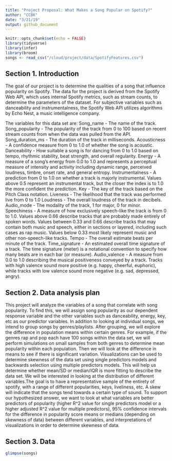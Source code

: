 ```yaml
---
title: "Project Proposal: What Makes a Song Popular on Spotify?"
author: "CCBK"
date: "3/21/19"
output: github_document
---
```

```r
knitr::opts_chunk$set(echo = FALSE)
library(tidyverse)
library(infer)
library(broom)
songs <- read_csv("/cloud/project/data/SpotifyFeatures.csv")
```


## Section 1. Introduction

The goal of our project is to determine the qualities of a song that influence popularity on Spotify. The data for the project is derived from the Spotify Web API, which uses internal Spotify metrics, such as stream counts, to determine the parameters of the dataset. For subjective variables such as danceability and instrumentalness, the Spotify Web API utilizes algorithms by Echo Nest, a music intelligence company. 
 
The variables for this data set are: 
Song_name - The name of the track.
Song_popularity - The popularity of the track from 0 to 100 based on recent stream counts from when the data was pulled from the API.
Song_duration_ms - The duration of the track in milliseconds.
Acousticness - A confidence measure from 0 to 1.0 of whether the song is acoustic.
Danceability - How suitable a song is for dancing from 0 to 1.0 based on tempo, rhythmic stability, beat strength, and overall regularity.
Energy - A measure of a song’s energy from 0.0 to 1.0 and represents a perceptual measure of intensity and activity including dynamic range, perceived loudness, timbre, onset rate, and general entropy.
Instrumentalness - A prediction from 0 to 1.0 on whether a track is majorly instrumental. Values above 0.5 represent an instrumental track, but the closer the index is to 1.0 the more confident the prediction. 
Key - The key of the track based on the Pitch Class notation.
Liveness - The likelihood that the track was performed live from 0 to 1.0
Loudness - The overall loudness of the track in decibels.
Audio_mode - The modality of the track, 1 for major, 0 for minor.
Speechiness - A measure of how exclusively speech-like the track is from 0 to 1.0. Values above 0.66 describe tracks that are probably made entirely of spoken words. Values between 0.33 and 0.66 describe tracks that may contain both music and speech, either in sections or layered, including such cases as rap music. Values below 0.33 most likely represent music and other non-speech-like tracks.
Tempo - The overall estimate beats per minute of the track.
Time_signature - An estimated overall time signature of a track. The time signature (meter) is a notational convention to specify how many beats are in each bar (or measure).
Audio_valence - A measure from 0.0 to 1.0 describing the musical positiveness conveyed by a track. Tracks with high valence sound more positive (e.g. happy, cheerful, euphoric), while tracks with low valence sound more negative (e.g. sad, depressed, angry).


## Section 2. Data analysis plan


This project will analyze the variables of a song that correlate with song popularity. To find this, we will assign song popularity as our dependent response variable and the other variables such as danceability, energy, key, etc as our predictor variables. In addition to looking at individual songs, we intend to group songs by genres/playlists. After grouping, we will explore the difference in population means within certain genres. For example, if the genres rap and pop each have 100 songs within the data set, we will perform simulations on small samples from both genres to determine mean popularity within each population. Then we will look at the difference in means to see if there is significant variation. Visualizations can be used to determine skewness of the data set using single predictors models and backwards selection using multiple predictors models. This will help us determine whether mean/SD or median/IQR is more fitting to describe the data set. We will be interested in looking at the distribution of different variables.The goal is to have a representative sample of the entirety of spotify, with a range of different popularities, keys, liveliness, etc. A skew will indicate that the songs tend towards a certain type of sound. To support our hypothesized answer, we want to look at what variables are better predictors of popularity (higher R^2 value for single predictors model or a higher adjusted R^2 value for multiple predictors), 95% confidence intervals for the difference in popularity score means or medians (depending on skewness of data) between different variables, and interpretations of visualizations in order to determine skewness of data.

## Section 3. Data

```r
glimpse(songs)
```
